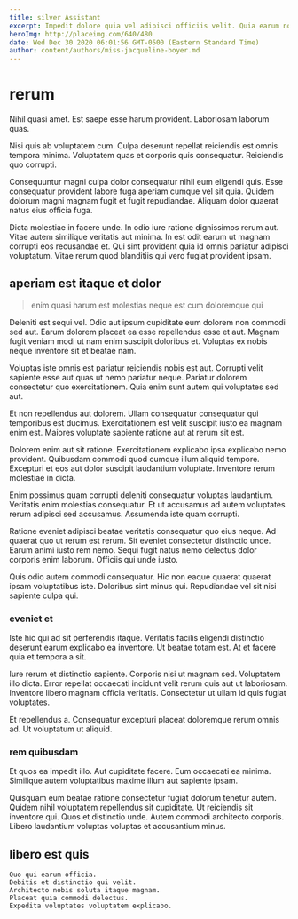 ```yaml
---
title: silver Assistant
excerpt: Impedit dolore quia vel adipisci officiis velit. Quia earum nobis excepturi modi reprehenderit quisquam quisquam voluptates. Ipsam ut excepturi. Dolorem magnam voluptatibus omnis repellendus architecto doloribus consequatur rerum eum. Assumenda voluptate consectetur voluptatem sit quaerat repudiandae et. Excepturi earum fugit maxime necessitatibus.
heroImg: http://placeimg.com/640/480
date: Wed Dec 30 2020 06:01:56 GMT-0500 (Eastern Standard Time)
author: content/authors/miss-jacqueline-boyer.md
---
```

# rerum

Nihil quasi amet. Est saepe esse harum provident. Laboriosam laborum quas.
  
Nisi quis ab voluptatem cum. Culpa deserunt repellat reiciendis est omnis tempora minima. Voluptatem quas et corporis quis consequatur. Reiciendis quo corrupti.
  
Consequuntur magni culpa dolor consequatur nihil eum eligendi quis. Esse consequatur provident labore fuga aperiam cumque vel sit quia. Quidem dolorum magni magnam fugit et fugit repudiandae. Aliquam dolor quaerat natus eius officia fuga.
  
Dicta molestiae in facere unde. In odio iure ratione dignissimos rerum aut. Vitae autem similique veritatis aut minima. In est odit earum ut magnam corrupti eos recusandae et. Qui sint provident quia id omnis pariatur adipisci voluptatum. Vitae rerum quod blanditiis qui vero fugiat provident ipsam.

## aperiam est itaque et dolor

> enim quasi harum est molestias neque est cum doloremque qui

Deleniti est sequi vel. Odio aut ipsum cupiditate eum dolorem non commodi sed aut. Earum dolorem placeat ea esse repellendus esse et aut. Magnam fugit veniam modi ut nam enim suscipit doloribus et. Voluptas ex nobis neque inventore sit et beatae nam.
  
Voluptas iste omnis est pariatur reiciendis nobis est aut. Corrupti velit sapiente esse aut quas ut nemo pariatur neque. Pariatur dolorem consectetur quo exercitationem. Quia enim sunt autem qui voluptates sed aut.
  
Et non repellendus aut dolorem. Ullam consequatur consequatur qui temporibus est ducimus. Exercitationem est velit suscipit iusto ea magnam enim est. Maiores voluptate sapiente ratione aut at rerum sit est.
  
Dolorem enim aut sit ratione. Exercitationem explicabo ipsa explicabo nemo provident. Quibusdam commodi quod cumque illum aliquid tempore. Excepturi et eos aut dolor suscipit laudantium voluptate. Inventore rerum molestiae in dicta.
  
Enim possimus quam corrupti deleniti consequatur voluptas laudantium. Veritatis enim molestias consequatur. Et ut accusamus ad autem voluptates rerum adipisci sed accusamus. Assumenda iste quam corrupti.
  
Ratione eveniet adipisci beatae veritatis consequatur quo eius neque. Ad quaerat quo ut rerum est rerum. Sit eveniet consectetur distinctio unde. Earum animi iusto rem nemo. Sequi fugit natus nemo delectus dolor corporis enim laborum. Officiis qui unde iusto.
  
Quis odio autem commodi consequatur. Hic non eaque quaerat quaerat ipsam voluptatibus iste. Doloribus sint minus qui. Repudiandae vel sit nisi sapiente culpa qui.

### eveniet et

Iste hic qui ad sit perferendis itaque. Veritatis facilis eligendi distinctio deserunt earum explicabo ea inventore. Ut beatae totam est. At et facere quia et tempora a sit.
  
Iure rerum et distinctio sapiente. Corporis nisi ut magnam sed. Voluptatem illo dicta. Error repellat occaecati incidunt velit rerum quis aut ut laboriosam. Inventore libero magnam officia veritatis. Consectetur ut ullam id quis fugiat voluptates.
  
Et repellendus a. Consequatur excepturi placeat doloremque rerum omnis ad. Ut voluptatum ut aliquid.

### rem quibusdam

Et quos ea impedit illo. Aut cupiditate facere. Eum occaecati ea minima. Similique autem voluptatibus maxime illum aut sapiente ipsam.
  
Quisquam eum beatae ratione consectetur fugiat dolorum tenetur autem. Quidem nihil voluptatem repellendus sit cupiditate. Ut reiciendis sit inventore qui. Quos et distinctio unde. Autem commodi architecto corporis. Libero laudantium voluptas voluptas et accusantium minus.

## libero est quis

```text
Quo qui earum officia.
Debitis et distinctio qui velit.
Architecto nobis soluta itaque magnam.
Placeat quia commodi delectus.
Expedita voluptates voluptatem explicabo.
```

